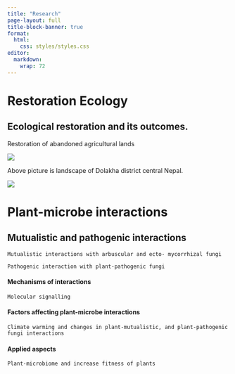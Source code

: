 ```yaml
---
title: "Research"
page-layout: full
title-block-banner: true
format: 
  html: 
    css: styles/styles.css
editor: 
  markdown: 
    wrap: 72
---
```


# Restoration Ecology
## Ecological restoration and its outcomes.
       
Restoration of abandoned agricultural lands

![](Research/Dolakha_Nepal.jpg)
        
Above picture is landscape of Dolakha district central Nepal. 

![](Research/Rubber_monoculture.jpg)

# Plant-microbe interactions

## Mutualistic and pathogenic interactions

```         
Mutualistic interactions with arbuscular and ecto- mycorrhizal fungi

Pathogenic interaction with plant-pathogenic fungi
```

#### Mechanisms of interactions

```         
Molecular signalling
```

#### Factors affecting plant-microbe interactions

```         
Climate warming and changes in plant-mutualistic, and plant-pathogenic fungi interactions
```

#### Applied aspects

```         
Plant-microbiome and increase fitness of plants
```